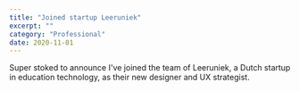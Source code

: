 ```yaml
---
title: "Joined startup Leeruniek"
excerpt: ""
category: "Professional"
date: 2020-11-01
---
```

Super stoked to announce I've joined the team of Leeruniek, a Dutch startup in education technology, as their new designer and UX strategist.